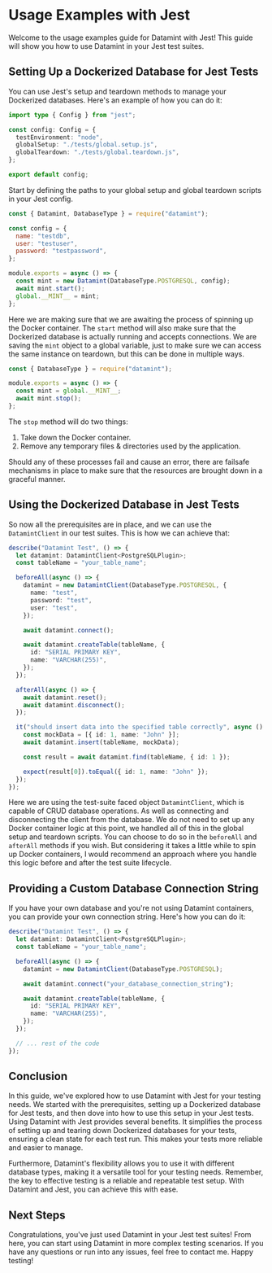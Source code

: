 # Usage Examples with Jest

Welcome to the usage examples guide for Datamint with Jest! This guide will show you how to use Datamint in your Jest test suites.

## Setting Up a Dockerized Database for Jest Tests

You can use Jest's setup and teardown methods to manage your Dockerized databases. Here's an example of how you can do it:

```ts filename="jest.config.ts" copy
import type { Config } from "jest";

const config: Config = {
  testEnvironment: "node",
  globalSetup: "./tests/global.setup.js",
  globalTeardown: "./tests/global.teardown.js",
};

export default config;
```

Start by defining the paths to your global setup and global teardown scripts in your Jest config.

```js filename="global.setup.js" copy
const { Datamint, DatabaseType } = require("datamint");

const config = {
  name: "testdb",
  user: "testuser",
  password: "testpassword",
};

module.exports = async () => {
  const mint = new Datamint(DatabaseType.POSTGRESQL, config);
  await mint.start();
  global.__MINT__ = mint;
};
```

Here we are making sure that we are awaiting the process of spinning up the Docker container. The `start`
method will also make sure that the Dockerized database is actually running and accepts connections. We are saving the `mint`
object to a global variable, just to make sure we can access the same instance on teardown, but this can be done in multiple ways.

```js filename="global.teardown.js" copy
const { DatabaseType } = require("datamint");

module.exports = async () => {
  const mint = global.__MINT__;
  await mint.stop();
};
```

The `stop` method will do two things:

1. Take down the Docker container.
2. Remove any temporary files & directories used by the application.

Should any of these processes fail and cause an error, there are failsafe mechanisms in place to make sure that the resources are brought down in a graceful manner.

## Using the Dockerized Database in Jest Tests

So now all the prerequisites are in place, and we can use the `DatamintClient` in our test suites. This is how we can achieve that:

```ts filename="pg.test.ts" copy
describe("Datamint Test", () => {
  let datamint: DatamintClient<PostgreSQLPlugin>;
  const tableName = "your_table_name";

  beforeAll(async () => {
    datamint = new DatamintClient(DatabaseType.POSTGRESQL, {
      name: "test",
      password: "test",
      user: "test",
    });

    await datamint.connect();

    await datamint.createTable(tableName, {
      id: "SERIAL PRIMARY KEY",
      name: "VARCHAR(255)",
    });
  });

  afterAll(async () => {
    await datamint.reset();
    await datamint.disconnect();
  });

  it("should insert data into the specified table correctly", async () => {
    const mockData = [{ id: 1, name: "John" }];
    await datamint.insert(tableName, mockData);

    const result = await datamint.find(tableName, { id: 1 });

    expect(result[0]).toEqual({ id: 1, name: "John" });
  });
});
```

Here we are using the test-suite faced object `DatamintClient`, which is capable of CRUD database operations. As well as connecting and disconnecting the client from the database.
We do not need to set up any Docker container logic at this point, we handled all of this in the global setup and teardown scripts.
You can choose to do so in the `beforeAll` and `afterAll` methods if you wish. But considering it takes a little while to spin up Docker containers,
I would recommend an approach where you handle this logic before and after the test suite lifecycle.

## Providing a Custom Database Connection String

If you have your own database and you're not using Datamint containers, you can provide your own connection string. Here's how you can do it:

```ts filename="pg.test.ts" copy
describe("Datamint Test", () => {
  let datamint: DatamintClient<PostgreSQLPlugin>;
  const tableName = "your_table_name";

  beforeAll(async () => {
    datamint = new DatamintClient(DatabaseType.POSTGRESQL);

    await datamint.connect("your_database_connection_string");

    await datamint.createTable(tableName, {
      id: "SERIAL PRIMARY KEY",
      name: "VARCHAR(255)",
    });
  });

  // ... rest of the code
});
```

## Conclusion

In this guide, we've explored how to use Datamint with Jest for your testing needs. We started with the prerequisites, setting up a Dockerized database for Jest tests, and then dove into how to use this setup in your Jest tests.
Using Datamint with Jest provides several benefits. It simplifies the process of setting up and tearing down Dockerized databases for your tests, ensuring a clean state for each test run. This makes your tests more reliable and easier to manage.

Furthermore, Datamint's flexibility allows you to use it with different database types, making it a versatile tool for your testing needs.
Remember, the key to effective testing is a reliable and repeatable test setup. With Datamint and Jest, you can achieve this with ease.

## Next Steps

Congratulations, you've just used Datamint in your Jest test suites! From here, you can start using Datamint in more complex testing scenarios. If you have any questions or run into any issues, feel free to contact me. Happy testing!
